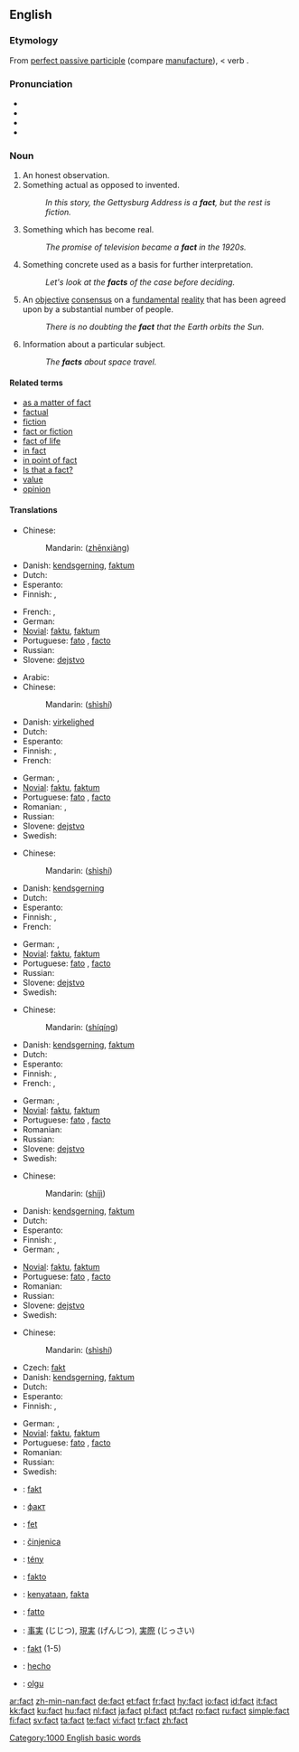 {{wikipedia}}
==English==

{{rank|least|person|case|313|fact|known|thee|hope}}

===Etymology===
From {{L.}} [[perfect passive participle]] {{term|factus||something made}} (compare [[manufacture]]), < verb {{term|facere||[[make]] or [[do]]}}.

===Pronunciation===
* {{IPA|/fækt/}}
* {{SAMPA|/f{kt/}}
* {{audio|en-us-fact.ogg|Audio (US)}}
* {{rhymes|ækt}}

===Noun===
{{en-noun}}

# An honest observation.
# Something actual as opposed to invented.
#: ''In this story, the Gettysburg Address is a '''fact''', but the rest is fiction.''
# Something which has become real.
#: ''The promise of television became a '''fact''' in the 1920s.''
# Something concrete used as a basis for further interpretation.
#: ''Let's look at the '''facts''' of the case before deciding.''
# An [[objective]] [[consensus]] on a [[fundamental]] [[reality]] that has been agreed upon by a substantial number of people.
#: ''There is no doubting the '''fact''' that the Earth orbits the Sun.''
# Information about a particular subject.
#: ''The '''facts''' about space travel.''

====Related terms====
* [[as a matter of fact]]
* [[factual]]
* [[fiction]]
* [[fact or fiction]]
* [[fact of life]]
* [[in fact]]
* [[in point of fact]]
* [[Is that a fact?]]
* [[value]] <!-- a candidate for antonym -->
* [[opinion]] <!-- a candidate for antonym -->

====Translations====
{{trans-top|an honest observation}}
* Chinese:
*: Mandarin: {{zh-ts|真相|真相}} ([[zhēn]][[xiàng]])
* Danish: [[kendsgerning]], [[faktum#Danish|faktum]]
* Dutch: {{t+|nl|feit|n}}
* Esperanto: {{t-|eo|fakto|xs=Esperanto}}
* Finnish: {{t+|fi|tosiasia}}, {{t+|fi|fakta}}
{{trans-mid}}
* French: {{t+|fr|fait|m}}, {{t+|fr|vérité|f}}
* German: {{t+|de|Tatsache|f}}
* [[Novial]]: [[faktu]], [[faktum##Novial|faktum]]
* Portuguese: [[fato]] {{m}} {{italbrac|Brazil}}, [[facto]] {{m}} {{italbrac|Portugal}}
* Russian: {{t+|ru|факт|m|tr=fakt|sc=Cyrl}}
* Slovene: [[dejstvo]] {{n}}
{{trans-bottom}}

{{trans-top|something actual}}
* Arabic: {{t+|ar|حقيقة|sc=Arab}}
* Chinese:
*: Mandarin: {{zh-ts|事實|事实}} ([[shì]][[shí]])
* Danish: [[virkelighed]]
* Dutch: {{t+|nl|feit|n}}
* Esperanto: {{t-|eo|fakto|xs=Esperanto}}
* Finnish: {{t+|fi|tosiasia}}, {{t+|fi|fakta}}
* French: {{t+|fr|fait|m}}
{{trans-mid}}
* German: {{t+|de|Tatsache|f}}, {{t-|de|Fakt|m}}
* [[Novial]]: [[faktu]], [[faktum#Novial|faktum]]
* Portuguese: [[fato]] {{m}} {{italbrac|Brazil}}, [[facto]] {{m}} {{italbrac|Portugal}}
* Romanian: {{t-|ro|fapt|n}}, {{t-|ro|faptă|f}}
* Russian: {{t+|ru|факт|m|tr=fakt|sc=Cyrl}}
* Slovene: [[dejstvo]] {{n}}
* Swedish: {{t+|sv|faktum}}
{{trans-bottom}}

{{trans-top|something which has become real}}
* Chinese:
*: Mandarin: {{zh-ts|事實|事实}} ([[shì]][[shí]])
* Danish: [[kendsgerning]]
* Dutch: {{t+|nl|feit|n}}
* Esperanto: {{t-|eo|fakto|xs=Esperanto}}
* Finnish: {{t+|fi|tosiasia}}, {{t+|fi|fakta}}
* French: {{t+|fr|fait|m}}
{{trans-mid}}
* German: {{t-|de|Fakt|m}}, {{t+|de|Tatsache|f}}
* [[Novial]]: [[faktu]], [[faktum#Novial|faktum]]
* Portuguese: [[fato]] {{m}} {{italbrac|Brazil}}, [[facto]] {{m}} {{italbrac|Portugal}}
* Russian: {{t+|ru|факт|m|tr=fakt|sc=Cyrl}}
* Slovene: [[dejstvo]] {{n}}
* Swedish: {{t-|sv|verklighet}}
{{trans-bottom}}

{{trans-top|something concrete used as a basis for further interpretation}}
* Chinese:
*: Mandarin: {{zh-ts|實情|实情}} ([[shí]][[qíng]])
* Danish: [[kendsgerning]], [[faktum#Danish|faktum]]
* Dutch: {{t+|nl|feit|n}}
* Esperanto: {{t-|eo|fakto|xs=Esperanto}}
* Finnish: {{t+|fi|tosiasia}}, {{t+|fi|fakta}}
* French: {{t+|fr|fait|m}}, {{t+|fr|vérité|f}}
{{trans-mid}}
* German: {{t+|de|Faktum|n}}, {{t+|de|Tatsache|f}}
* [[Novial]]: [[faktu]], [[faktum#Novial|faktum]]
* Portuguese: [[fato]] {{m}} {{italbrac|Brazil}}, [[facto]] {{m}} {{italbrac|Portugal}}
* Romanian: {{t-|ro|faptă|f}}
* Russian: {{t+|ru|факт|m|tr=fakt|sc=Cyrl}}
* Slovene: [[dejstvo]] {{n}}
* Swedish: {{t+|sv|faktum}}
{{trans-bottom}}

{{trans-top|an objective consensus on a fundamental reality}}
* Chinese:
*: Mandarin: {{zh-ts|實際|实际}} ([[shí]][[jì]])
* Danish: [[kendsgerning]], [[faktum#Danish|faktum]]
* Dutch: {{t+|nl|feit|n}}
* Esperanto: {{t-|eo|fakto|xs=Esperanto}}
* Finnish: {{t+|fi|tosiasia}}, {{t+|fi|fakta}}
* German: {{t+|de|Faktum|n}}, {{t+|de|Tatsache|f}}
{{trans-mid}}
* [[Novial]]: [[faktu]], [[faktum#Novial|faktum]]
* Portuguese: [[fato]] {{m}} {{italbrac|Brazil}}, [[facto]] {{m}} {{italbrac|Portugal}}
* Romanian: {{t-|ro|fapt|n}}
* Russian: {{t+|ru|факт|m|tr=fakt|sc=Cyrl}}
* Slovene: [[dejstvo]] {{n}}
* Swedish: {{t+|sv|faktum}}
{{trans-bottom}}

{{trans-top|information about a particular subject}}
* Chinese:
*: Mandarin: {{zh-ts|事實|事实}} ([[shì]][[shí]])
* Czech: [[fakt#Czech|fakt]] {{m}}
* Danish: [[kendsgerning]], [[faktum#Danish|faktum]]
* Dutch: {{t+|nl|feit|n}}
* Esperanto: {{t-|eo|fakto|xs=Esperanto}}
* Finnish: {{t+|fi|tieto}}, {{t+|fi|tosiasia}}
{{trans-mid}}
* German: {{t+|de|Faktum|n}}, {{t+|de|Tatsache|f}}
* [[Novial]]: [[faktu]], [[faktum#Novial|faktum]]
* Portuguese: [[fato]] {{m}} {{italbrac|Brazil}}, [[facto]] {{m}} {{italbrac|Portugal}}
* Romanian: {{t-|ro|fapt|n}}
* Russian: {{t+|ru|факт|m|tr=fakt|sc=Cyrl}}
* Swedish: {{t+|sv|faktum}}
{{trans-bottom}}

{{checktrans-top}}
* {{ttbc|Albanian}}: [[fakt#Albanian|fakt]] {{m}}
* {{ttbc|Bulgarian}}: [[факт#Bulgarian|факт]] {{m}}
* {{ttbc|Catalan}}: [[fet]] {{m}}
* {{ttbc|Croatian}}: [[činjenica]] {{f}}
* {{ttbc|Hungarian}}: [[tény]]
{{checktrans-mid}}
* {{ttbc|Ido}}: [[fakto#ido|fakto]]
* {{ttbc|Indonesian}}: [[kenyataan]], [[fakta#Indonesian|fakta]]
* {{ttbc|Italian}}: [[fatto]] {{f}}
* {{ttbc|Japanese}}: [[事実]] (じじつ), [[現実]] (げんじつ), [[実際]] (じっさい)
* {{ttbc|Polish}}: [[fakt#Polish|fakt]] {{m}} (1-5)
* {{ttbc|Spanish}}: [[hecho]] {{m}}
* {{ttbc|Turkish}}: [[olgu]]
{{checktrans-bottom}}

[[Category:1000 English basic words]]

[[ar:fact]]
[[zh-min-nan:fact]]
[[de:fact]]
[[et:fact]]
[[fr:fact]]
[[hy:fact]]
[[io:fact]]
[[id:fact]]
[[it:fact]]
[[kk:fact]]
[[ku:fact]]
[[hu:fact]]
[[nl:fact]]
[[ja:fact]]
[[pl:fact]]
[[pt:fact]]
[[ro:fact]]
[[ru:fact]]
[[simple:fact]]
[[fi:fact]]
[[sv:fact]]
[[ta:fact]]
[[te:fact]]
[[vi:fact]]
[[tr:fact]]
[[zh:fact]]